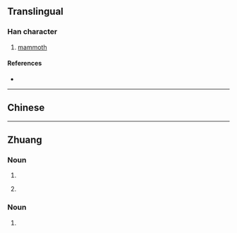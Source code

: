 {{also|獁}}
{{character info/new}}
==Translingual==

===Han character===
{{Han char|rn=94|rad=犬|as=03|sn=6|four=|canj=KHNVM|ids=⿰犭马}}

# [[mammoth]]

====References====
* {{Han ref|kx=0706.171|hdz=21333.150|uh=72B8|ud=29368}}

----

==Chinese==
{{zh-see|獁}}

----

==Zhuang==

===Noun===
{{za-head|noun}}

# {{za-sawndip form of|ma||dog}}
# {{lb|za|less common}} {{za-sawndip form of|max||horse}}

===Noun===
{{za-head|verb}}

# {{za-sawndip form of|ma||return; come}}